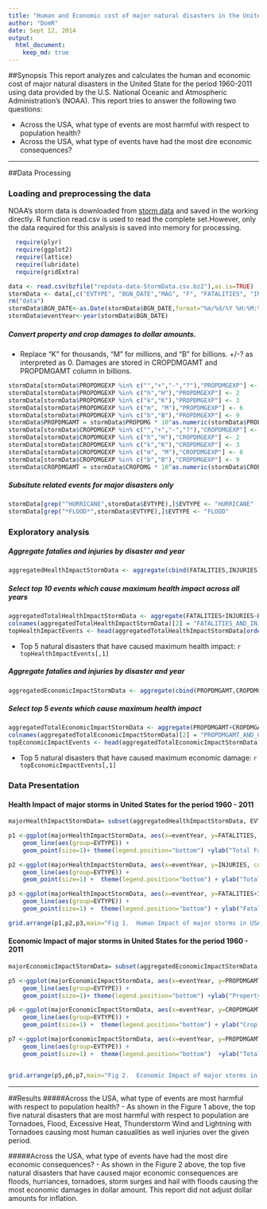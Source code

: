 ```yaml
---
title: "Human and Economic cost of major natural disasters in the United States"
author: "DomR"
date: Sept 12, 2014
output: 
  html_document:
    keep_md: true
---
```

##Synopsis
This report analyzes and calculates the human and economic cost of major natural disasters in the United State for the period 1960-2011 using data provided by the U.S. National Oceanic and Atmospheric Administration's (NOAA). This report tries  to answer the following two questions:

* Across the USA, what type of events are most harmful with respect to population health?
* Across the USA, what type of events have had the most dire economic consequences?

---

##Data Processing

### Loading and preprocessing the data
NOAA's storm data is downloaded from [storm data](https://d396qusza40orc.cloudfront.net/repdata%2Fdata%2FStormData.csv.bz2) and saved in the working directly. R function read.csv is used to read the complete set.However, only the data required for this analysis is saved into memory for processing.

```r
  require(plyr)
  require(ggplot2)
  require(lattice)
  require(lubridate)
  require(gridExtra)
```

```r
data <- read.csv(bzfile("repdata-data-StormData.csv.bz2"),as.is=TRUE)  
stormData <- data[,c("EVTYPE", "BGN_DATE","MAG", "F", "FATALITIES", "INJURIES", "PROPDMG","PROPDMGEXP", "CROPDMG","CROPDMGEXP" )]
rm("data")
stormData$BGN_DATE<-as.Date(stormData$BGN_DATE,format="%m/%d/%Y %H:%M:%S")
stormData$eventYear<-year(stormData$BGN_DATE)
```

##### Convert property and crop damages to dollar amounts.
- Replace "K" for thousands, "M" for millions, and "B" for billions. +/-? as interpreted as 0. Damages are stored in CROPDMGAMT and PROPDMGAMT column in billions.

```r
stormData[stormData$PROPDMGEXP %in% c("","+","-","?"),"PROPDMGEXP"] <- 0
stormData[stormData$PROPDMGEXP %in% c("h","H"),"PROPDMGEXP"] <- 2
stormData[stormData$PROPDMGEXP %in% c("k","K"),"PROPDMGEXP"] <- 3
stormData[stormData$PROPDMGEXP %in% c("m", "M"),"PROPDMGEXP"] <- 6
stormData[stormData$PROPDMGEXP %in% c("b","B"),"PROPDMGEXP"] <- 9
stormData$PROPDMGAMT = stormData$PROPDMG * 10^as.numeric(stormData$PROPDMGEXP)/(10^9)
stormData[stormData$CROPDMGEXP %in% c("","+","-","?"),"CROPDMGEXP"] <- 0
stormData[stormData$CROPDMGEXP %in% c("h","H"),"CROPDMGEXP"] <- 2
stormData[stormData$CROPDMGEXP %in% c("k","K"),"CROPDMGEXP"] <- 3
stormData[stormData$CROPDMGEXP %in% c("m", "M"),"CROPDMGEXP"] <- 6
stormData[stormData$CROPDMGEXP %in% c("b","B"),"CROPDMGEXP"] <- 9
stormData$CROPDMGAMT = stormData$CROPDMG * 10^as.numeric(stormData$CROPDMGEXP)/(10^9)
```

##### Subsitute related events for major disasters only
```r
stormData[grep("^HURRICANE",stormData$EVTYPE),]$EVTYPE <- "HURRICANE"
stormData[grep("*FLOOD*",stormData$EVTYPE),]$EVTYPE <- "FLOOD"
```

### Exploratory analysis
##### Aggregate fatalies and injuries by disaster and year
```r
aggregatedHealthImpactStormData <- aggregate(cbind(FATALITIES,INJURIES)~EVTYPE+eventYear,data=stormData,FUN=sum)
```

##### Select top 10 events which cause maximum health impact across all years
```r
aggregatedTotalHealthImpactStormData <- aggregate(FATALITIES+INJURIES~EVTYPE,data=aggregatedHealthImpactStormData,FUN=sum)
colnames(aggregatedTotalHealthImpactStormData)[2] = "FATALITIES_AND_INJURIES"
topHealthImpactEvents <- head(aggregatedTotalHealthImpactStormData[order(-aggregatedTotalHealthImpactStormData$FATALITIES_AND_INJURIES),],5)[1]
```
- Top 5 natural disasters that have caused maximum health impact: `r topHealthImpactEvents[,1]`

##### Aggregate fatalies and injuries by disaster and year
```r
aggregatedEconomicImpactStormData <- aggregate(cbind(PROPDMGAMT,CROPDMGAMT)~EVTYPE+eventYear,data=stormData,FUN=sum)
```
##### Select top 5 events which cause maximum health impact
```r
aggregatedTotalEconomicImpactStormData <- aggregate(PROPDMGAMT+CROPDMGAMT~EVTYPE,data=stormData,FUN=sum)
colnames(aggregatedTotalEconomicImpactStormData)[2] = "PROPDMGAMT_AND_CROPDMGAMT"
topEconomicImpactEvents <- head(aggregatedTotalEconomicImpactStormData[order(-aggregatedTotalEconomicImpactStormData$PROPDMGAMT_AND_CROPDMGAMT),],5)[1]
```
- Top 5 natural disasters that have caused maximum economic damage: `r topEconomicImpactEvents[,1]`

### Data Presentation
#### Health Impact of major storms  in United States for the period 1960 - 2011
```r
majorHealthImpactStormData= subset(aggregatedHealthImpactStormData, EVTYPE %in% topHealthImpactEvents[,1])

p1 <-ggplot(majorHealthImpactStormData, aes(x=eventYear, y=FATALITIES, colour=EVTYPE)) + 
    geom_line(aes(group=EVTYPE)) +
    geom_point(size=1)+ theme(legend.position="bottom") +ylab("Total Fatalities")

p2 <-ggplot(majorHealthImpactStormData, aes(x=eventYear, y=INJURIES, colour=EVTYPE)) + 
    geom_line(aes(group=EVTYPE)) +
    geom_point(size=1) +  theme(legend.position="bottom") + ylab("Total Injuries")

p3 <-ggplot(majorHealthImpactStormData, aes(x=eventYear, y=FATALITIES+INJURIES, colour=EVTYPE)) + 
    geom_line(aes(group=EVTYPE)) +
    geom_point(size=1) +  theme(legend.position="bottom") + ylab("Fatalities and Injuries")

grid.arrange(p1,p2,p3,main="Fig 1.  Human Impact of major storms in USA for the period 1960 - 2011",nrow=2,as.table=TRUE)

```

#### Economic Impact of major storms  in United States for the period 1960 - 2011
```r
majorEconomicImpactStormData= subset(aggregatedEconomicImpactStormData, EVTYPE %in% topEconomicImpactEvents[,1])

p5 <-ggplot(majorEconomicImpactStormData, aes(x=eventYear, y=PROPDMGAMT, colour=EVTYPE)) + 
    geom_line(aes(group=EVTYPE)) +
    geom_point(size=1)+ theme(legend.position="bottom") +ylab("Property Damage Cost")

p6 <-ggplot(majorEconomicImpactStormData, aes(x=eventYear, y=CROPDMGAMT, colour=EVTYPE)) + 
    geom_line(aes(group=EVTYPE)) +
    geom_point(size=1) +  theme(legend.position="bottom") + ylab("Crop Damage Cost")

p7 <-ggplot(majorEconomicImpactStormData, aes(x=eventYear, y=PROPDMGAMT +CROPDMGAMT, colour=EVTYPE)) + 
    geom_line(aes(group=EVTYPE)) +
    geom_point(size=1) +  theme(legend.position="bottom")  +ylab("Total Economic Cost")


grid.arrange(p5,p6,p7,main="Fig 2.  Economic Impact of major storms in USA for the period 1960 - 2011 (in Billions)",nrow=2,as.table=TRUE)

```
---

##Results
#####Across the USA, what type of events are most harmful with respect to population health?
- As shown in the Figure 1 above, the top five natural disasters that are most harmful with respect to population are Tornadoes, Flood, Excessive Heat, Thunderstorm Wind and Lightning with Tornadoes causing most human casualities as well injuries over the given period.

#####Across the USA, what type of events have had the most dire economic consequences?
- As shown in the Figure 2 above, the top five natural disasters that have caused major economic consequences are floods, hurriances, tornadoes, storm surges and hail with floods causing the most economic damages in dollar amount. This report did not adjust dollar amounts for inflation.
